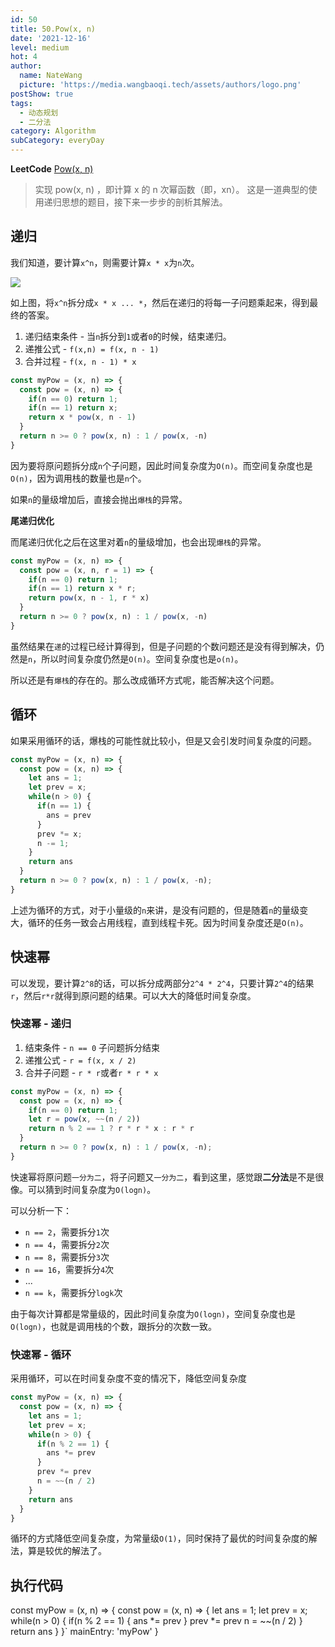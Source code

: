 ```yaml
---
id: 50
title: 50.Pow(x, n)
date: '2021-12-16'
level: medium
hot: 4
author:
  name: NateWang
  picture: 'https://media.wangbaoqi.tech/assets/authors/logo.png'
postShow: true
tags:
  - 动态规划
  - 二分法
category: Algorithm
subCategory: everyDay
---
```



**LeetCode** [Pow(x, n)](https://leetcode-cn.com/problems/powx-n/)


> 实现 pow(x, n) ，即计算 x 的 n 次幂函数（即，xn）。
> 这是一道典型的使用递归思想的题目，接下来一步步的剖析其解法。

## 递归

我们知道，要计算`x^n`，则需要计算`x * x`为`n`次。

![](https://cdn.jsdelivr.net/gh/Wangbaoqi/blogImgs@master/nateImgs/algorithm/recursion/pow1.png)

如上图，将`x^n`拆分成`x * x ... *`，然后在递归的将每一子问题乘起来，得到最终的答案。

1. 递归结束条件 - 当`n`拆分到`1`或者`0`的时候，结束递归。
2. 递推公式 - `f(x,n) = f(x, n - 1)`
3. 合并过程 - `f(x, n - 1) * x`

```js
const myPow = (x, n) => {
  const pow = (x, n) => {
    if(n == 0) return 1;
    if(n == 1) return x;
    return x * pow(x, n - 1)
  }
  return n >= 0 ? pow(x, n) : 1 / pow(x, -n)
}
```

因为要将原问题拆分成`n`个子问题，因此时间复杂度为`O(n)`。而空间复杂度也是`O(n)`，因为调用栈的数量也是`n`个。

如果`n`的量级增加后，直接会抛出`爆栈`的异常。

**尾递归优化**

而尾递归优化之后在这里对着`n`的量级增加，也会出现`爆栈`的异常。

```js
const myPow = (x, n) => {
  const pow = (x, n, r = 1) => {
    if(n == 0) return 1;
    if(n == 1) return x * r;
    return pow(x, n - 1, r * x)
  }
  return n >= 0 ? pow(x, n) : 1 / pow(x, -n)
}
```

虽然结果在`递`的过程已经计算得到，但是子问题的个数问题还是没有得到解决，仍然是`n`，所以时间复杂度仍然是`O(n)`。空间复杂度也是`o(n)`。

所以还是有`爆栈`的存在的。那么改成循环方式呢，能否解决这个问题。

## 循环

如果采用循环的话，爆栈的可能性就比较小，但是又会引发时间复杂度的问题。

```js
const myPow = (x, n) => {
  const pow = (x, n) => {
    let ans = 1;
    let prev = x;
    while(n > 0) {
      if(n == 1) {
        ans = prev
      }
      prev *= x;
      n -= 1;
    }
    return ans
  }
  return n >= 0 ? pow(x, n) : 1 / pow(x, -n);
}
```

上述为循环的方式，对于小量级的`n`来讲，是没有问题的，但是随着`n`的量级变大，循环的任务一致会占用线程，直到线程卡死。因为时间复杂度还是`O(n)`。

## 快速幂

可以发现，要计算`2^8`的话，可以拆分成两部分`2^4 * 2^4`，只要计算`2^4`的结果`r`，然后`r*r`就得到原问题的结果。可以大大的降低时间复杂度。

### 快速幂 - 递归

1. 结束条件 - `n == 0` 子问题拆分结束
2. 递推公式 - `r = f(x, x / 2)`
3. 合并子问题 - `r * r`或者`r * r * x`

```js
const myPow = (x, n) => {
  const pow = (x, n) => {
    if(n == 0) return 1;
    let r = pow(x, ~~(n / 2))
    return n % 2 == 1 ? r * r * x : r * r
  }
  return n >= 0 ? pow(x, n) : 1 / pow(x, -n);
}
```

快速幂将原问题`一分为二`，将子问题又`一分为二`，看到这里，感觉跟**二分法**是不是很像。可以猜到时间复杂度为`O(logn)`。

可以分析一下：

* `n == 2`，需要拆分`1`次
* `n == 4`，需要拆分`2`次
* `n == 8`，需要拆分`3`次
* `n == 16`，需要拆分`4`次
* ...
* `n == k`，需要拆分`logk`次

由于每次计算都是常量级的，因此时间复杂度为`O(logn)`，空间复杂度也是`O(logn)`，也就是调用栈的个数，跟拆分的次数一致。

### 快速幂 - 循环

采用循环，可以在时间复杂度不变的情况下，降低空间复杂度

```js
const myPow = (x, n) => {
  const pow = (x, n) => {
    let ans = 1;
    let prev = x;
    while(n > 0) {
      if(n % 2 == 1) {
        ans *= prev
      }
      prev *= prev
      n = ~~(n / 2)
    }
    return ans
  }
}
```

循环的方式降低空间复杂度，为常量级`O(1)`，同时保持了最优的时间复杂度的解法，算是较优的解法了。


## 执行代码

const myPow = (x, n) => {
  const pow = (x, n) => {
    let ans = 1;
    let prev = x;
    while(n > 0) {
      if(n % 2 == 1) {
        ans *= prev
      }
      prev *= prev
      n = ~~(n / 2)
    }
    return ans
  }
}`
  mainEntry: 'myPow'
}

<PlayGround js={js} mode='algo' options={options}/> 
